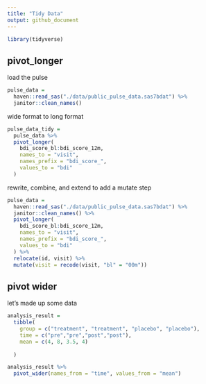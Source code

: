 ```yaml
---
title: "Tidy Data"
output: github_document
---
```


```r
library(tidyverse)
```

## pivot_longer

load the pulse

```r
pulse_data = 
  haven::read_sas("./data/public_pulse_data.sas7bdat") %>%
  janitor::clean_names()
```

wide format to long format
```r
pulse_data_tidy =
  pulse_data %>% 
  pivot_longer(
    bdi_score_bl:bdi_score_12m,
    names_to = "visit",
    names_prefix = "bdi_score_",
    values_to = "bdi"
  )
```

rewrite, combine, and extend to add a mutate step
```r
pulse_data = 
  haven::read_sas("./data/public_pulse_data.sas7bdat") %>%
  janitor::clean_names() %>% 
  pivot_longer(
    bdi_score_bl:bdi_score_12m,
    names_to = "visit",
    names_prefix = "bdi_score_",
    values_to = "bdi"
  ) %>% 
  relocate(id, visit) %>% 
  mutate(visit = recode(visit, "bl" = "00m"))

```

## pivot wider

let's made up some data
```r
analysis_result =
  tibble(
    group = c("treatment", "treatment", "placebo", "placebo"),
    time = c("pre","pre","post","post"),
    mean = c(4, 8, 3.5, 4)
    
  )

analysis_result %>% 
  pivot_wider(names_from = "time", values_from = "mean")
```

